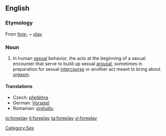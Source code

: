==English==

===Etymology===
{{wikipedia}}
From [[fore-]] + [[play]]

===Noun===
{{en-noun|-}}

# In human [[sexual]] behavior, the acts at the beginning of a sexual encounter that serve to build up sexual [[arousal]], sometimes in preparation for sexual [[intercourse]] or another act meant to bring about [[orgasm]].

====Translations====
* Czech: [[předehra]] {{n}}
* German: [[Vorspiel]] {{n}}
* Romanian: [[preludiu]] {{n}}

[[Category:Sex]]
[[io:foreplay]]
[[it:foreplay]]
[[ta:foreplay]]
[[vi:foreplay]]